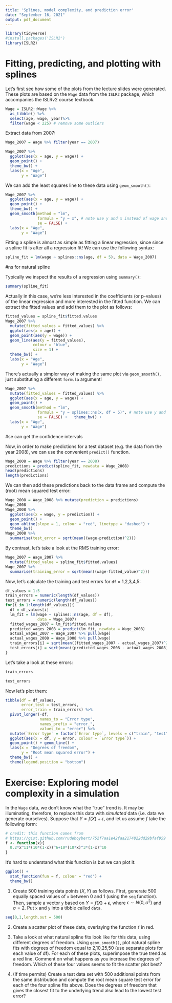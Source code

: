 ```yaml
---
title: 'Splines, model complexity, and prediction error'
date: "September 16, 2021"
output: pdf_document
---
```


```r
library(tidyverse)
#install.packages('ISLR2')
library(ISLR2)
```

# Fitting, predicting, and plotting with splines
Let's first see how some of the plots from the lecture slides were generated. These plots are based on the `Wage` data from the `ISLR2` package, which accompanies the ISLRv2 course textbook.

```r
Wage = ISLR2::Wage %>% 
  as_tibble() %>%
  select(age, wage, year)%>%
  filter(wage < 225) # remove some outliers
```

Extract data from 2007:
```r
Wage_2007 = Wage %>% filter(year == 2007)

Wage_2007 %>%
  ggplot(aes(x = age, y = wage)) + 
  geom_point() + 
  theme_bw() + 
  labs(x = "Age",
       y = "Wage")
```

We can add the least squares line to these data using `geom_smooth()`:
```r
Wage_2007 %>%
  ggplot(aes(x = age, y = wage)) + 
  geom_point() + 
  theme_bw() + 
  geom_smooth(method = "lm",
              formula = "y ~ x", # note use y and x instead of wage and age
              se = FALSE) + 
  labs(x = "Age",
       y = "Wage")
```

Fitting a spline is almost as simple as fitting a linear regression, since since a spline fit is after all a regression fit! We can use the following syntax:
```r
spline_fit = lm(wage ~ splines::ns(age, df = 5), data = Wage_2007)
```
#ns for natural spline

Typically we inspect the results of a regression using `summary()`:
```r
summary(spline_fit)
```

Actually in this case, we're less interested in the coefficients (or p-values) of the linear regression and more interested in the fitted function. We can extract the fitted values and add them to the plot as follows:
```r
fitted_values = spline_fit$fitted.values
Wage_2007 %>%
  mutate(fitted_values = fitted_values) %>%
  ggplot(aes(x = age)) + 
  geom_point(aes(y = wage)) +
  geom_line(aes(y = fitted_values), 
            colour = "blue",
            size = 1) + 
  theme_bw() + 
  labs(x = "Age",
       y = "Wage")
```

There's actually a simpler way of making the same plot via `geom_smooth()`, just substituting a different `formula` argument!
```r
Wage_2007 %>%
  mutate(fitted_values = fitted_values) %>%
  ggplot(aes(x = age, y = wage)) + 
  geom_point() +
  geom_smooth(method = "lm",
              formula = "y ~ splines::ns(x, df = 5)", # note use y and x instead of wage and age
              se = FALSE) +   theme_bw() + 
  labs(x = "Age",
       y = "Wage")
```
#se can get the confidence intervals

Now, in order to make predictions for a test dataset (e.g. the data from the year 2008), we can use the convenient `predict()` function.

```r
Wage_2008 = Wage %>% filter(year == 2008)
predictions = predict(spline_fit, newdata = Wage_2008)
head(predictions)
length(predictions)
```


We can then add these predictions back to the data frame and compute the (root) mean squared test error:
```r
Wage_2008 = Wage_2008 %>% mutate(prediction = predictions)
Wage_2008
Wage_2008 %>% 
  ggplot(aes(x = wage, y = prediction)) +
  geom_point() + 
  geom_abline(slope = 1, colour = "red", linetype = "dashed") +
  theme_bw()
Wage_2008 %>%
  summarise(test_error = sqrt(mean((wage-prediction)^2)))

```
By contrast, let's take a look at the RMS training error:
```r
Wage_2007 = Wage_2007 %>% 
  mutate(fitted_value = spline_fit$fitted.values)
Wage_2007 %>%
  summarise(training_error = sqrt(mean((wage-fitted_value)^2)))
```

Now, let's calculate the training and test errors for `df` = 1,2,3,4,5:
```r
df_values = 1:5
train_errors = numeric(length(df_values))
test_errors = numeric(length(df_values))
for(i in 1:length(df_values)){
  df = df_values[i]
  lm_fit = lm(wage ~ splines::ns(age, df = df), 
              data = Wage_2007)
  fitted_wages_2007 = lm_fit$fitted.values
  predicted_wages_2008 = predict(lm_fit, newdata = Wage_2008)
  actual_wages_2007 = Wage_2007 %>% pull(wage)
  actual_wages_2008 = Wage_2008 %>% pull(wage)
  train_errors[i] = sqrt(mean((fitted_wages_2007 - actual_wages_2007)^2))
  test_errors[i] = sqrt(mean((predicted_wages_2008 - actual_wages_2008)^2))
}
```
Let's take a look at these errors:
```r
train_errors
```
```r
test_errors
```

Now let's plot them:
```r
tibble(df = df_values, 
       error_test = test_errors,
       error_train = train_errors) %>%
  pivot_longer(-df, 
               names_to = "Error type",
               names_prefix = "error_",
               values_to = "error") %>%
  mutate(`Error type` = factor(`Error type`, levels = c("train", "test"))) %>%
  ggplot(aes(x = df, y = error, colour = `Error type`)) + 
  geom_point() + geom_line() +
  labs(x = "Degrees of freedom",
       y = "Root mean squared error") +  
  theme_bw() + 
  theme(legend.position = "bottom")
```

# Exercise: Exploring model complexity in a simulation

In the `Wage` data, we don't know what the "true" trend is. It may be illuminating, therefore, to replace this data with *simulated* data (i.e. data we generate ourselves). Suppose that $Y = f(X) + \epsilon$, and let us assume $f$ take the following form:
```r
# credit: this function comes from 
# https://gist.github.com/rudeboybert/752f7aa1e42faa2174822dd29bfaf959
f <- function(x){
  0.2*x^11*(10*(1-x))^6+10*(10*x)^3*(1-x)^10
}
```

It's hard to understand what this function is but we can plot it:
```r
ggplot() +
  stat_function(fun = f, colour = "red") + 
  theme_bw()
```

1. Create 500 training data points $(X, Y)$ as follows. First, generate 500 equally spaced values of `x` between 0 and 1 (using the `seq` function). Then, sample a vector `y` based on $Y = f(X) + \epsilon$, where $\epsilon \sim N(0, \sigma^2)$ and $\sigma = 2$. Put `x` and `y` into a tibble called `data`.
```r
seq(0,1,length.out = 500)
```


2. Create a scatter plot of these data, overlaying the function `f` in red.

3. Take a look at what natural spline fits look like for this data, using different degrees of freedom. Using `geom_smooth()`, plot natural spline fits with degrees of freedom equal to 2,10,25,50 (use separate plots for each value of df). For each of these plots, superimpose the true trend as a red line. Comment on what happens as you increase the degrees of freedom. Which of these four values seems to fit the scatter plot best? 

4. (If time permits) Create a test data set with 500 additional points from the same distribution and compute the root mean square test error for each of the four spline fits above. Does the degrees of freedom that gives the closest fit to the underlying trend also lead to the lowest test error?
